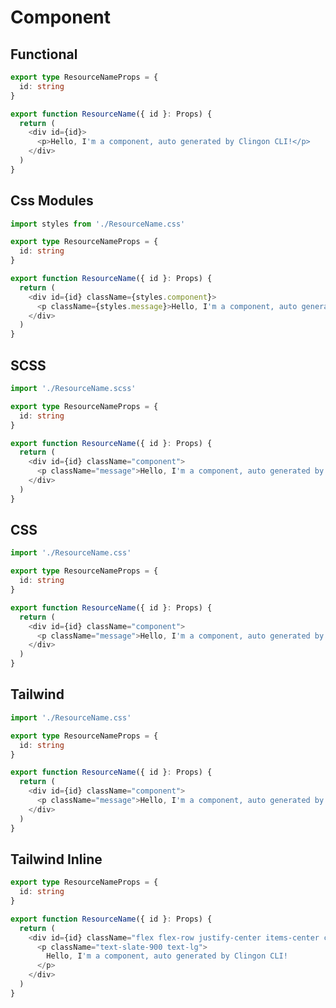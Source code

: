 # Component

## Functional

```ts
export type ResourceNameProps = {
  id: string
}

export function ResourceName({ id }: Props) {
  return (
    <div id={id}>
      <p>Hello, I'm a component, auto generated by Clingon CLI!</p>
    </div>
  )
}
```

## Css Modules

```ts
import styles from './ResourceName.css'

export type ResourceNameProps = {
  id: string
}

export function ResourceName({ id }: Props) {
  return (
    <div id={id} className={styles.component}>
      <p className={styles.message}>Hello, I'm a component, auto generated by Clingon CLI!</p>
    </div>
  )
}
```

## SCSS

```ts
import './ResourceName.scss'

export type ResourceNameProps = {
  id: string
}

export function ResourceName({ id }: Props) {
  return (
    <div id={id} className="component">
      <p className="message">Hello, I'm a component, auto generated by Clingon CLI!</p>
    </div>
  )
}
```

## CSS

```ts
import './ResourceName.css'

export type ResourceNameProps = {
  id: string
}

export function ResourceName({ id }: Props) {
  return (
    <div id={id} className="component">
      <p className="message">Hello, I'm a component, auto generated by Clingon CLI!</p>
    </div>
  )
}
```

## Tailwind

```ts
import './ResourceName.css'

export type ResourceNameProps = {
  id: string
}

export function ResourceName({ id }: Props) {
  return (
    <div id={id} className="component">
      <p className="message">Hello, I'm a component, auto generated by Clingon CLI!</p>
    </div>
  )
}
```

## Tailwind Inline

```ts
export type ResourceNameProps = {
  id: string
}

export function ResourceName({ id }: Props) {
  return (
    <div id={id} className="flex flex-row justify-center items-center content-center">
      <p className="text-slate-900 text-lg">
        Hello, I'm a component, auto generated by Clingon CLI!
      </p>
    </div>
  )
}
```
